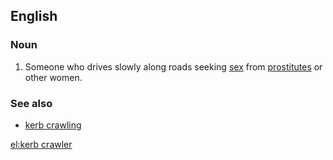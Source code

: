 ==English==

===Noun===
{{en-noun}}

# {{context|British|lang=en}} Someone who drives slowly along roads seeking [[sex]] from [[prostitute]]s or other women.

===See also===
* [[kerb crawling]]

[[el:kerb crawler]]